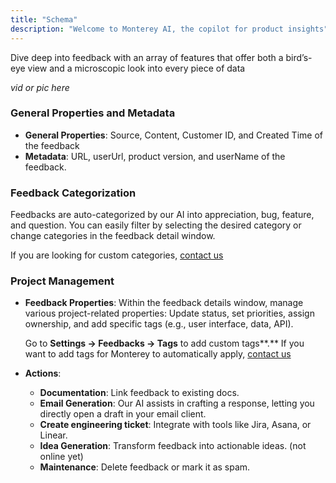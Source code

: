 ```yaml
---
title: "Schema"
description: "Welcome to Monterey AI, the copilot for product insights"
---
```



Dive deep into feedback with an array of features that offer both a bird’s-eye view and a microscopic look into every piece of data

*vid or pic here*

### **General Properties and Metadata**

- **General Properties**: Source, Content, Customer ID, and Created Time of the feedback
- **Metadata**: URL, userUrl, product version, and userName of the feedback.

### **Feedback Categorization**

Feedbacks are auto-categorized by our AI into appreciation, bug, feature, and question. You can easily filter by selecting the desired category or change categories in the feedback detail window.

If you are looking for custom categories, [contact us](mailto:support@monterey.ai)

### **Project Management**

- **Feedback Properties**: Within the feedback details window, manage various project-related properties: Update status, set priorities, assign ownership, and add specific tags (e.g., user interface, data, API).
    
    Go to **Settings → Feedbacks → Tags** to add custom tags**.** If you want to add tags for Monterey to automatically apply, [contact us](mailto:support@monterey.ai)
    
- **Actions**:
    - **Documentation**: Link feedback to existing docs.
    - **Email Generation**: Our AI assists in crafting a response, letting you directly open a draft in your email client.
    - **Create engineering ticket**: Integrate with tools like Jira, Asana, or Linear.
    - **Idea Generation**: Transform feedback into actionable ideas. (not online yet)
    - **Maintenance**: Delete feedback or mark it as spam.
